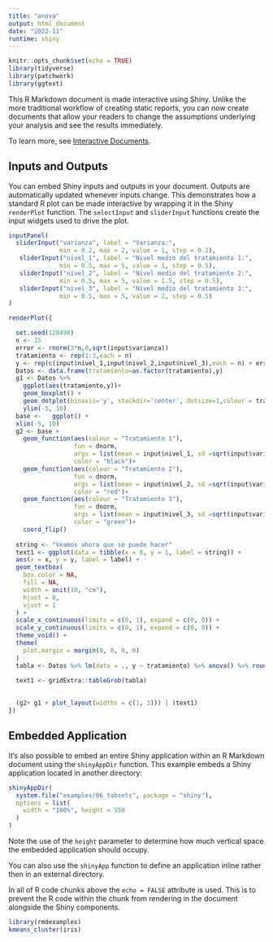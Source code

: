 ```yaml
---
title: "anova"
output: html_document
date: "2022-11"
runtime: shiny
---
```


```r
knitr::opts_chunk$set(echo = TRUE)
library(tidyverse)
library(patchwork)
library(ggtext)
```

This R Markdown document is made interactive using Shiny. Unlike the more traditional workflow of creating static reports, you can now create documents that allow your readers to change the assumptions underlying your analysis and see the results immediately. 

To learn more, see [Interactive Documents](http://rmarkdown.rstudio.com/authoring_shiny.html).

## Inputs and Outputs

You can embed Shiny inputs and outputs in your document. Outputs are automatically updated whenever inputs change.  This demonstrates how a standard R plot can be made interactive by wrapping it in the Shiny `renderPlot` function. The `selectInput` and `sliderInput` functions create the input widgets used to drive the plot.

```r
inputPanel(
  sliderInput("varianza", label = "Varianza:",
              min = 0.2, max = 2, value = 1, step = 0.2),
   sliderInput("nivel_1", label = "Nivel medio del tratamiento 1:",
              min = 0.5, max = 5, value = 1, step = 0.5), 
   sliderInput("nivel_2", label = "Nivel medio del tratamiento 2:",
              min = 0.5, max = 5, value = 1.5, step = 0.5),
   sliderInput("nivel_3", label = "Nivel medio del tratamiento 3:",
              min = 0.5, max = 5, value = 2, step = 0.5)  
)

renderPlot({

  set.seed(128498)
  n <- 15
  error <- rnorm(3*n,0,sqrt(input$varianza))
  tratamiento <- rep(1:3,each = n)
  y <- rep(c(input$nivel_1,input$nivel_2,input$nivel_3),each = n) + error
  Datos <- data.frame(tratamiento=as.factor(tratamiento),y) 
  g1 <- Datos %>%
    ggplot(aes(tratamiento,y))+
    geom_boxplot() +
    geom_dotplot(binaxis='y', stackdir='center', dotsize=1,colour = tratamiento) +
    ylim(-5, 10)
  base <-   ggplot() +
  xlim(-5, 10)
  g2 <- base + 
    geom_function(aes(colour = "Tratamiento 1"),
                  fun = dnorm, 
                  args = list(mean = input$nivel_1, sd =sqrt(input$varianza)),
                  color = "black")+
    geom_function(aes(colour = "Tratamiento 2"),
                  fun = dnorm, 
                  args = list(mean = input$nivel_2, sd =sqrt(input$varianza)),
                  color = "red")+    
    geom_function(aes(colour = "Tratamiento 3"),
                  fun = dnorm, 
                  args = list(mean = input$nivel_3, sd =sqrt(input$varianza)),
                  color = "green")+    
    coord_flip()
  
  string <- "Veamos ahora que se puede hacer"
  text1 <- ggplot(data = tibble(x = 0, y = 1, label = string)) +
  aes(x = x, y = y, label = label) +
  geom_textbox(
    box.color = NA,
    fill = NA,
    width = unit(10, "cm"),
    hjust = 0,
    vjust = 1
  ) +
  scale_x_continuous(limits = c(0, 1), expand = c(0, 0)) +
  scale_y_continuous(limits = c(0, 1), expand = c(0, 0)) +
  theme_void() +
  theme(
    plot.margin = margin(0, 0, 0, 0)
  )
  tabla <- Datos %>% lm(data = ., y ~ tratamiento) %>% anova() %>% round(2)
  
  text1 <- gridExtra::tableGrob(tabla)

    
  (g2+ g1 + plot_layout(widths = c(1, 3))) | (text1)
})
```


## Embedded Application

It's also possible to embed an entire Shiny application within an R Markdown document using the `shinyAppDir` function. This example embeds a Shiny application located in another directory:

```r
shinyAppDir(
  system.file("examples/06_tabsets", package = "shiny"),
  options = list(
    width = "100%", height = 550
  )
)
```

Note the use of the `height` parameter to determine how much vertical space the embedded application should occupy.

You can also use the `shinyApp` function to define an application inline rather then in an external directory.

In all of R code chunks above the `echo = FALSE` attribute is used. This is to prevent the R code within the chunk from rendering in the document alongside the Shiny components.

```r
library(rmdexamples)
kmeans_cluster(iris)
```

